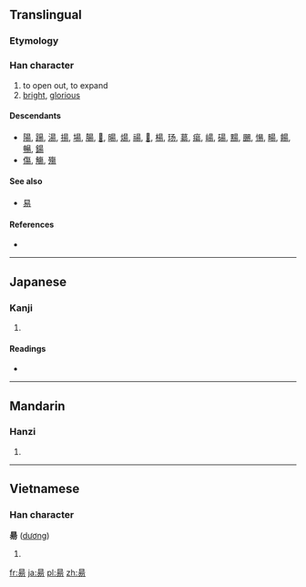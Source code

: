 {{also|陽|易}}
==Translingual==

===Etymology===
{{Han compound|日|一|勿|t1=sun|ls=ic}}

===Han character===
{{Han char|rn=72|rad=日|as=05|sn=9|four=6022<sub>7</sub>|canj=日一尸竹 (AMSH)}}

# to open out, to expand
# [[bright]], [[glorious]]

====Descendants====
* [[陽]], [[踼]], [[湯]], [[揚]], [[場]], [[腸]], [[𥯕]], [[暘]], [[煬]], [[禓]], [[𥏫]], [[楊]], [[玚]], [[𦳝]], [[瘍]], [[崵]], [[碭]], [[䵮]], [[颺]], [[愓]], [[畼]], [[餳]], [[暢]], [[鍚]]
* [[傷]], [[觴]], [[殤]] {{qualifier|via variant}}

====See also====
* [[易]]

====References====
* {{Han ref|kx=0492.170|dkj=13832|dj=0855.170|hdz=21499.070|uh=661C|ud=26140|bh=CEEF|bd=52975}}

----

==Japanese==

===Kanji===
{{ja-kanji|grade=|rs=日05}}

# {{defn|Japanese|sort=日05}}

====Readings====
* {{ja-readings|on=[[よう]] (yō)|kun=[[あがる]] (agaru), [[ひかり]] (hikari)}}

----

==Mandarin==

===Hanzi===
{{cmn-hanzi|pin=[[yáng]] ([[yang2]])|wg=yang<sup>2</sup>}}

# {{defn|Mandarin|sort=日05}}

----

==Vietnamese==

===Han character===
'''昜''' ([[dương]])

# {{defn|Vietnamese}}

[[fr:昜]]
[[ja:昜]]
[[pl:昜]]
[[zh:昜]]